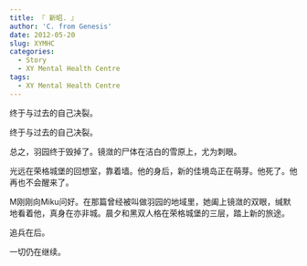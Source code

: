 ```yaml
---
title: 『 新昭. 』
author: 'C. from Genesis'
date: 2012-05-20
slug: XYMHC
categories:
  - Story
  - XY Mental Health Centre
tags:
  - XY Mental Health Centre
---
```

终于与过去的自己决裂。

<!--more-->

终于与过去的自己决裂。

总之，羽园终于毁掉了。镜潋的尸体在洁白的雪原上，尤为刺眼。

光远在荣格城堡的回想室，靠着墙。他的身后，新的佳境岛正在萌芽。他死了。他再也不会醒来了。

M刚刚向Miku问好。在那篇曾经被叫做羽园的地域里，她阖上镜潋的双眼，缄默地看着他，真身在亦非城。晨夕和黑双人格在荣格城堡的三层，踏上新的旅途。

追兵在后。

一切仍在继续。
